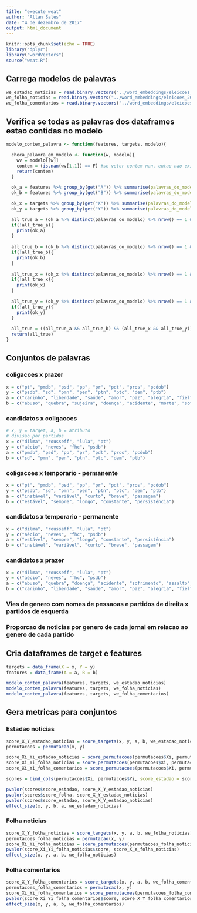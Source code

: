 ```yaml
---
title: "execute_weat"
author: "Allan Sales"
date: "4 de dezembro de 2017"
output: html_document
---
```


```r
knitr::opts_chunk$set(echo = TRUE)
library("dplyr")
library("wordVectors")
source("weat.R")
```

## Carrega modelos de palavras
```r
we_estadao_noticias = read.binary.vectors("../word_embeddings/eleicoes_2014/embeddings/eleicoes_2014_estadao.bin")
we_folha_noticias = read.binary.vectors("../word_embeddings/eleicoes_2014/embeddings/eleicoes_2014_folha.bin")
we_folha_comentarios = read.binary.vectors("../word_embeddings/eleicoes_2014/embeddings/folha_comentarios_eleicao_2014.bin")
```

## Verifica se todas as palavras dos dataframes estao contidas no modelo
```r
modelo_contem_palavra <- function(features, targets, modelo){

  checa_palavra_em_modelo <- function(w, modelo){
    wv = modelo[[w]]
    contem = (is.nan(wv[1,1]) == F) #se vetor contem nan, entao nao existe a palavra no modelo
    return(contem)
  }

  ok_a = features %>% group_by(get("A")) %>% summarise(palavras_do_modelo = checa_palavra_em_modelo(get("A"), modelo))
  ok_b = features %>% group_by(get("B")) %>% summarise(palavras_do_modelo = checa_palavra_em_modelo(get("B"), modelo))

  ok_x = targets %>% group_by(get("X")) %>% summarise(palavras_do_modelo = checa_palavra_em_modelo(get("X"), modelo))
  ok_y = targets %>% group_by(get("Y")) %>% summarise(palavras_do_modelo = checa_palavra_em_modelo(get("Y"), modelo))

  all_true_a = (ok_a %>% distinct(palavras_do_modelo) %>% nrow() == 1 && ok_a %>% distinct(palavras_do_modelo) == T)
  if(!all_true_a){
    print(ok_a)
  }
  
  all_true_b = (ok_b %>% distinct(palavras_do_modelo) %>% nrow() == 1 && ok_b %>% distinct(palavras_do_modelo) == T)
  if(!all_true_b){
    print(ok_b)
  }
  
  all_true_x = (ok_x %>% distinct(palavras_do_modelo) %>% nrow() == 1 && ok_x %>% distinct(palavras_do_modelo) == T)
  if(!all_true_x){
    print(ok_x)
  }
  
  all_true_y = (ok_y %>% distinct(palavras_do_modelo) %>% nrow() == 1 && ok_y %>% distinct(palavras_do_modelo) == T)
  if(!all_true_y){
    print(ok_y)
  }
  
  all_true = ((all_true_a && all_true_b) && (all_true_x && all_true_y))
  return(all_true)
}
```

## Conjuntos de palavras
### coligacoes x prazer
```r
x = c("pt", "pmdb", "psd", "pp", "pr", "pdt", "pros", "pcdob") 
y = c("psdb", "sd", "pmn", "pen", "ptn", "ptc", "dem", "ptb")
a = c("carinho", "liberdade", "saúde", "amor", "paz", "alegria", "fiel", "prazer", "gentil", "honesto", "sorte", "diploma", "presente", "honra", "família", "feliz", "férias")
b = c("abuso", "quebra", "sujeira", "doença", "acidente", "morte", "sofrimento", "assalto", "desastre", "ódio", "tragédia", "cadeia", "pobreza", "feio", "câncer", "morte", "prisão")
```

### candidatos x coligacoes
```r
# x, y = target, a, b = atributo
# divisao por partidos
x = c("dilma", "rousseff", "lula", "pt")
y = c("aécio", "neves", "fhc", "psdb")
a = c("pmdb", "psd", "pp", "pr", "pdt", "pros", "pcdob") 
b = c("sd", "pmn", "pen", "ptn", "ptc", "dem", "ptb")
```

### coligacoes x temporario - permanente
```r
x = c("pt", "pmdb", "psd", "pp", "pr", "pdt", "pros", "pcdob") 
y = c("psdb", "sd", "pmn", "pen", "ptn", "ptc", "dem", "ptb")
a = c("instável", "variável", "curto", "breve", "passagem")
b = c("estável", "sempre", "longo", "constante", "persistência")
```

### candidatos x temporario - permanente
```r
x = c("dilma", "rousseff", "lula", "pt")
y = c("aécio", "neves", "fhc", "psdb")
a = c("estável", "sempre", "longo", "constante", "persistência")
b = c("instável", "variável", "curto", "breve", "passagem")
```

### candidatos x prazer
```r
x = c("dilma", "rousseff", "lula", "pt")
y = c("aécio", "neves", "fhc", "psdb")
a = c("abuso", "quebra", "doença", "acidente", "sofrimento", "assalto", "desastre", "ódio", "tragédia", "cadeia", "pobreza", "feio", "câncer", "morte", "prisão")
b = c("carinho", "liberdade", "saúde", "amor", "paz", "alegria", "fiel", "honesto", "sorte", "diploma", "presente", "honra", "família", "feliz", "férias")
```

### Vies de genero com nomes de pessaoas e partidos de direita x partidos de esquerda

### Proporcao de noticias por genero de cada jornal em relacao ao genero de cada partido

## Cria dataframes de target e features
```r
targets = data_frame(X = x, Y = y)
features = data_frame(A = a, B = b)

modelo_contem_palavra(features, targets, we_estadao_noticias)
modelo_contem_palavra(features, targets, we_folha_noticias)
modelo_contem_palavra(features, targets, we_folha_comentarios)
```

## Gera metricas para conjuntos
### Estadao noticias
```r
score_X_Y_estadao_noticias = score_targets(x, y, a, b, we_estadao_noticias)
permutacoes = permutacao(x, y)

score_Xi_Yi_estadao_noticias = score_permutacoes(permutacoes$Xi, permutacoes$Yi, a, b, we_estadao_noticias)
score_Xi_Yi_folha_noticias = score_permutacoes(permutacoes$Xi, permutacoes$Yi, a, b, we_folha_noticias)
score_Xi_Yi_folha_comentarios = score_permutacoes(permutacoes$Xi, permutacoes$Yi, a, b, we_folha_comentarios)

scores = bind_cols(permutacoes$Xi, permutacoes$Yi, score_estadao = score_Xi_Yi_estadao_noticias, score_folha = score_Xi_Yi_folha_noticias, score_folha_comentarios = score_Xi_Yi_folha_comentarios)

pvalor(scores$score_estadao, score_X_Y_estadao_noticias)
pvalor(scores$score_folha, score_X_Y_estadao_noticias)
pvalor(scores$score_estadao, score_X_Y_estadao_noticias)
effect_size(x, y, b, a, we_estadao_noticias)
```

### Folha noticias
```r
score_X_Y_folha_noticias = score_targets(x, y, a, b, we_folha_noticias)
permutacoes_folha_noticias = permutacao(x, y)
score_Xi_Yi_folha_noticias = score_permutacoes(permutacoes_folha_noticias$Xi, permutacoes_folha_noticias$Yi, a, b, we_folha_noticias)
pvalor(score_Xi_Yi_folha_noticias$score, score_X_Y_folha_noticias)
effect_size(x, y, a, b, we_folha_noticias)
```

### Folha comentarios
```r
score_X_Y_folha_comentarios = score_targets(x, y, a, b, we_folha_comentarios)
permutacoes_folha_comentarios = permutacao(x, y)
score_Xi_Yi_folha_comentarios = score_permutacoes(permutacoes_folha_comentarios$Xi, permutacoes_folha_comentarios$Yi, a, b, we_folha_comentarios)
pvalor(score_Xi_Yi_folha_comentarios$score, score_X_Y_folha_comentarios)
effect_size(x, y, a, b, we_folha_comentarios)
```